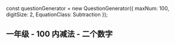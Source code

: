 
const questionGenerator = new QuestionGenerator({
	maxNum: 100,
	digitSize: 2,
	EquationClass: Subtraction
});

<Meta title="一年级/100内/减法/二个数字" parameters={defaultDocParams()} />

## 一年级 - 100 内减法 - 二个数字

<Canvas className="custom-docs-story">
	<QuizContainer questionGenerator={questionGenerator} />
</Canvas>
